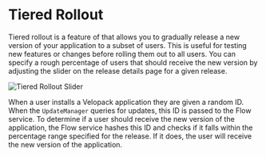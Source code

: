# Tiered Rollout
Tiered rollout is a feature of <FlowLink /> that allows you to gradually release a new version of your application to a subset of users. This is useful for testing new features or changes before rolling them out to all users. You can specify a rough percentage of users that should receive the new version by adjusting the slider on the release details page for a given release. 

![Tiered Rollout Slider](../../../static/images/tiered-rollout-slider.png)

When a user installs a Velopack application they are given a random ID. When the `UpdateManager` queries for updates, this ID is passed to the Flow service. To determine if a user should receive the new version of the application, the Flow service hashes this ID and checks if it falls within the percentage range specified for the release. If it does, the user will receive the new version of the application.


